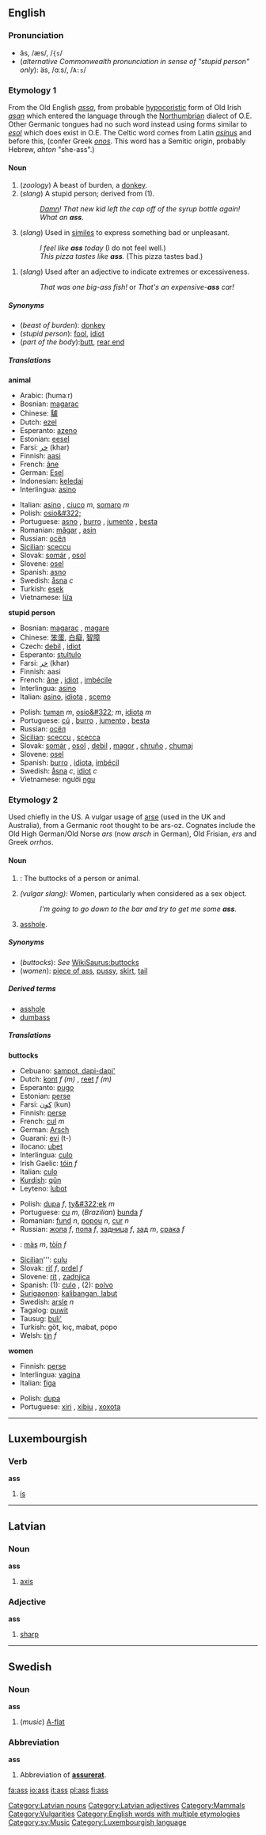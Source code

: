 {{wikipedia}}
==English==

===Pronunciation===
*ăs, /æs/, /<tt>{s</tt>/
*(''alternative Commonwealth pronunciation in sense of "stupid person" only''): äs, /ɑːs/, /<tt>A:s</tt>/

===Etymology 1===
From the Old English ''[[assa]]'', from probable [[hypocoristic]] form of Old Irish ''[[asan]]'' which entered the language through the [[Northumbrian]] dialect of O.E. Other Germanic tongues had no such word instead using forms similar to ''[[esol]]'' which does exist in O.E.
The Celtic word comes from Latin ''[[asinus]]'' and before this, (confer Greek ''[[onos]]''.  This word has a Semitic origin, probably Hebrew, ''ahton'' "she-ass".)

====Noun====
{{en-noun-reg-es}}

# (''zoology'') A beast of burden, a [[donkey]].
# (''slang'') A stupid person; derived from (1).
#:''[[Damn]]! That new kid left the cap off of the syrup bottle again!  What an '''ass'''.''
# (''slang'') Used in [[simile]]s to express something bad or unpleasant.
#:''I feel like '''ass''' today'' (I do not feel well.)
#:''This pizza tastes like '''ass'''.'' (This pizza tastes bad.)
<!--the "buttocks" definition has a different etymology - see below-->
# (''slang'') Used after an adjective to indicate extremes or excessiveness. 
#:''That was one big-ass fish!''  or  ''That's an expensive-'''ass''' car!'' 

=====Synonyms=====
*(''beast of burden''): [[donkey]]
*(''stupid person''): [[fool]], [[idiot]]
*(''part of the body''):[[butt]], [[rear end]]

=====Translations=====

'''animal'''
{{top}}
*Arabic: {{ARchar|[[حمار]]}} (ħumaːr)
*Bosnian: [[magarac]] {{m}}
*Chinese: [[驢]]
*Dutch: [[ezel]] {{m}}
*Esperanto: [[azeno]]
*Estonian: [[eesel]]
*Farsi: [[خر]] (khar)
*Finnish: [[aasi]]
*French: [[âne]] {{m}}
*German: [[Esel]]
*Indonesian: [[keledai]]
*Interlingua: [[asino]]
{{mid}}
*Italian: [[asino]] {{m}}, [[ciuco]] ''m'', [[somaro]] ''m''
*Polish:  [[osio&#322;]] {{m}}
*Portuguese: [[asno]] {{m}}, [[burro]] {{m}},  [[jumento]] {{m}}, [[besta]] {{f}}
*Romanian: [[măgar]] {{m}}, [[asin]] {{m}}
*Russian: [[осёл]] {{m}}
*[[Sicilian]]: [[sceccu]] {{m}}
*Slovak: [[somár]] {{m}}, [[osol]] {{m}}
*Slovene: [[osel]] {{m}}
*Spanish: [[asno]] {{m}}
*Swedish: [[åsna]] ''c''
*Turkish: [[eşek]]
*Vietnamese: [[lừa]]
{{bottom}}

'''stupid person'''
{{top}}
*Bosnian: [[magarac]] {{m}}, [[magare]]
*Chinese: [[笨蛋]], [[白癡]], [[智障]]
*Czech: [[debil]] {{m}}, [[idiot]] {{m}}
*Esperanto: [[stultulo]]
*Farsi: [[خر]] (khar)
*Finnish: aasi
*French: [[âne]] {{m}}, [[idiot]] {{m}}, [[imbécile]] {{m}}
*Interlingua: [[asino#Interlingua|asino]]
*Italian: [[asino#Italian|asino]], [[idiota]] {{m}}, [[scemo]] {{m}}
{{mid}}
*Polish: [[tuman]] ''m'', [[osio&#322;]] ''m'', [[idiota]] ''m''
*Portuguese: [[cú]] {{m}}, [[burro]] {{m}}, [[jumento]] {{m}}, [[besta]] {{f}}
*Russian: [[осёл]] {{m}}
*[[Sicilian]]: [[sceccu]] {{m}}, [[scecca]] {{f}}
*Slovak: [[somár]] {{m}}, [[osol]] {{m}}, [[debil]] {{m}}, [[magor]] {{m}}, [[chruňo]] {{m}}, [[chumaj]] {{m}}
*Slovene: [[osel]] {{m}}
*Spanish: [[burro]] {{m}}, [[idiota]], [[imbécil]]
*Swedish: [[åsna]] ''c'', [[idiot#Swedish|idiot]] ''c''
*Vietnamese: người [[ngu]]
{{bottom}}

===Etymology 2===
Used chiefly in the US.  A vulgar usage of [[arse]] (used in the UK and Australia), from a Germanic root thought to be ars-oz. Cognates include the Old High German/Old Norse ''ars'' (now ''arsch'' in German), Old Frisian, ''ers'' and Greek ''orrhos''.

====Noun====
{{en-noun-reg-es}}

# {{slang}}: The buttocks of a person or animal.
# ''(vulgar slang):'' Women, particularly when considered as a sex object.
#:''I'm going to go down to the bar and try to get me some '''ass'''.''
# [[asshole]].

=====Synonyms=====
*(''buttocks''): ''See'' [[WikiSaurus:buttocks]]
*(''women''): [[piece of ass]], [[pussy]], [[skirt]], [[tail]]

=====Derived terms=====
*[[asshole]]
*[[dumbass]]

=====Translations=====

'''buttocks'''
{{top}}
*Cebuano: [[sampot, dapi-dapi']]
*Dutch: [[kont]] ''f (m)'' , [[reet]] ''f (m)''
*Esperanto: [[pugo]]
*Estonian: [[perse]]
*Farsi: [[كون]] (kun)
*Finnish: [[perse]]
*French: [[cul]] ''m''
*German: [[Arsch]]
*Guarani: [[evi]] (t-)
*Ilocano: [[ubet]]
*Interlingua: [[culo#Interlingua|culo]]
*Irish Gaelic: [[tóin]] ''f''
*Italian: [[culo#Italian|culo]] {{m}}
*[[Kurdish]]: [[qûn]] 
*Leyteno: [[lubot]]
{{mid}}
*Polish: [[dupa]] ''f'', [[ty&#322;ek]] ''m''
*Portuguese: [[cu]] ''m'', (''Brazilian'') [[bunda]] ''f''
*Romanian: [[fund#Romanian|fund]] ''n'', [[popou]] ''n'', [[cur#Romanian|cur]] ''n''
*Russian: [[жопа]] ''f'', [[попа]] ''f'', [[задница]] ''f'', [[зад]] ''m'', [[срака]] ''f''
*{{gd}}: [[màs]] ''m'', [[tòin]] ''f''
*[[Sicilian]]''': [[culu]] {{m}}
*Slovak: [[riť]] ''f'', [[prdel]] ''f''
*Slovene: [[rit]] {{m}}, [[zadnjica]] {{f}}
*Spanish: (1): [[culo#Spanish|culo]] {{m}}, (2): [[polvo]] {{m}}
*[[Surigaonon]]: [[kalibangan, labut]]
*Swedish: [[arsle]] ''n''
*Tagalog: [[puwit]]
*Tausug: [[buli']]
*Turkish: göt, kıç, mabat, popo
*Welsh: [[tin#Welsh|tin]] ''f''
{{bottom}}

'''women'''
{{top}}
*Finnish: [[perse]]
*Interlingua: [[vagina#Interlingua|vagina]]
*Italian: [[figa]] {{f}}
{{mid}}
*Polish: [[dupa]] {{f}}
*Portuguese: [[xiri]] {{m}}, [[xibiu]] {{m}}, [[xoxota]] {{f}}
{{bottom}}

----

==Luxembourgish==
===Verb===
'''ass'''

# [[is]]

----

==Latvian==
===Noun===
'''ass'''
#[[axis]]
[[Category:Latvian nouns]]
===Adjective===
'''ass'''
#[[sharp]]
[[Category:Latvian adjectives]]
----

==Swedish==
===Noun===
'''ass'''

#(''music'') [[A-flat]]

===Abbreviation===
'''ass'''

# Abbreviation of '''[[assurerat]]'''.

[[Category:Mammals]]
[[Category:Vulgarities]]
[[Category:English words with multiple etymologies]]
[[Category:sv:Music]]
[[Category:Luxembourgish language]]

[[fa:ass]]
[[io:ass]]
[[it:ass]]
[[pl:ass]]
[[fi:ass]]
